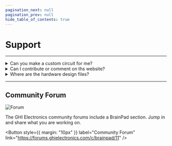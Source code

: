 ```yaml
---
pagination_next: null
pagination_prev: null
hide_table_of_contents: true
---
```


# Support

---

<details>
  <summary>Can you make a custom circuit for me?</summary>

  Absolutely! Our parent company, GHI Electronics, has been engineering and manufacturing electronics for over 25 years! https://www.ghielectronics.com/

</details>

<details>
  <summary>Can I contribute or comment on ths website?</summary>

  Yes, it is on this repo https://github.com/brainpad-board/brainpad-website
  
</details>
<details>
  <summary>Where are the hardware design files?</summary>

  You can find them here https://github.com/brainpad-board/hardware
  
</details>

---

## Community Forum

![Forum](pathname:///img/forum.jpg)

The GHI Electronics community forums include a BrainPad section. Jump in and share what you are working on.

<Button
  style={{ margin: "10px" }}
  label="Community Forum"
  link="https://forums.ghielectronics.com/c/brainpad/11"
/>